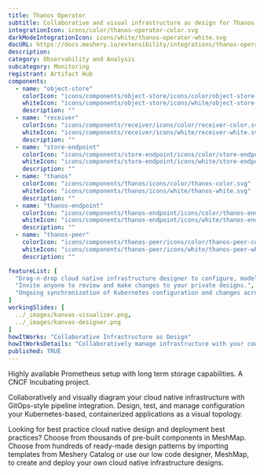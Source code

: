 ```yaml
---
title: Thanos Operator
subtitle: Collaborative and visual infrastructure as design for Thanos Operator
integrationIcon: icons/color/thanos-operator-color.svg
darkModeIntegrationIcon: icons/white/thanos-operator-white.svg
docURL: https://docs.meshery.io/extensibility/integrations/thanos-operator
description: 
category: Observability and Analysis
subcategory: Monitoring
registrant: Artifact Hub
components:
  - name: "object-store"
    colorIcon: "icons/components/object-store/icons/color/object-store-color.svg"
    whiteIcon: "icons/components/object-store/icons/white/object-store-white.svg"
    description: ""
  - name: "receiver"
    colorIcon: "icons/components/receiver/icons/color/receiver-color.svg"
    whiteIcon: "icons/components/receiver/icons/white/receiver-white.svg"
    description: ""
  - name: "store-endpoint"
    colorIcon: "icons/components/store-endpoint/icons/color/store-endpoint-color.svg"
    whiteIcon: "icons/components/store-endpoint/icons/white/store-endpoint-white.svg"
    description: ""
  - name: "thanos"
    colorIcon: "icons/components/thanos/icons/color/thanos-color.svg"
    whiteIcon: "icons/components/thanos/icons/white/thanos-white.svg"
    description: ""
  - name: "thanos-endpoint"
    colorIcon: "icons/components/thanos-endpoint/icons/color/thanos-endpoint-color.svg"
    whiteIcon: "icons/components/thanos-endpoint/icons/white/thanos-endpoint-white.svg"
    description: ""
  - name: "thanos-peer"
    colorIcon: "icons/components/thanos-peer/icons/color/thanos-peer-color.svg"
    whiteIcon: "icons/components/thanos-peer/icons/white/thanos-peer-white.svg"
    description: ""

featureList: [
  "Drag-n-drop cloud native infrastructure designer to configure, model, and deploy your workloads.",
  "Invite anyone to review and make changes to your private designs.",
  "Ongoing synchronization of Kubernetes configuration and changes across any number of clusters."
]
workingSlides: [
  ../_images/kanvas-visualizer.png,
  ../_images/kanvas-designer.png
]
howItWorks: "Collaborative Infrastructure as Design"
howItWorksDetails: "Collaboratively manage infrastructure with your coworkers synchronously sharing the same designs."
published: TRUE
---
```

<p>
Highly available Prometheus setup with long term storage capabilities. A CNCF Incubating project.
</p>
<p>
    Collaboratively and visually diagram your cloud native infrastructure with GitOps-style pipeline integration. Design, test, and manage configuration your Kubernetes-based, containerized applications as a visual topology.
</p>
<p>
    Looking for best practice cloud native design and deployment best practices? Choose from thousands of pre-built components in MeshMap. Choose from hundreds of ready-made design patterns by importing templates from Meshery Catalog or use our low code designer, MeshMap, to create and deploy your own cloud native infrastructure designs.
</p>
